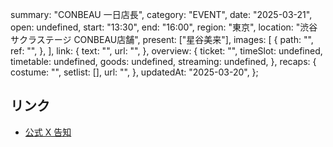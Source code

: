   summary: "CONBEAU 一日店長",
  category: "EVENT",
  date: "2025-03-21",
  open: undefined,
  start: "13:30",
  end: "16:00",
  region: "東京",
  location: "渋谷サクラステージ CONBEAU店舗",
  present: ["星谷美来"],
  images: [
    {
      path: "",
      ref: "",
    },
  ],
  link: {
    text: "",
    url: "",
  },
  overview: {
    ticket: "",
    timeSlot: undefined,
    timetable: undefined,
    goods: undefined,
    streaming: undefined,
  },
  recaps: {
    costume: "",
    setlist: [],
    url: "",
  },
  updatedAt: "2025-03-20",
};

## リンク

- [公式 X 告知](https://x.com/takanenofficial/status/1902647567688847430)
